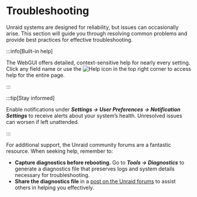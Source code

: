 # Troubleshooting

Unraid systems are designed for reliability, but issues can occasionally arise. This section will guide you through resolving common problems and provide best practices for effective troubleshooting.

:::info[Built-in help]

The WebGUI offers detailed, context-sensitive help for nearly every setting. Click any field name or use the ![Help](/img/Help-icon.jpg) icon in the top right corner to access help for the entire page.

:::

:::tip[Stay informed]

Enable notifications under ***Settings → User Preferences → Notification Settings*** to receive alerts about your system’s health. Unresolved issues can worsen if left unattended.

:::

For additional support, the Unraid community forums are a fantastic resource. When seeking help, remember to:

- **Capture diagnostics before rebooting.**
  Go to ***Tools → Diagnostics*** to generate a diagnostics file that preserves logs and system details necessary for troubleshooting.
- **Share the diagnostics file** in a [post on the Unraid forums](http://forums.unraid.net/) to assist others in helping you effectively.
